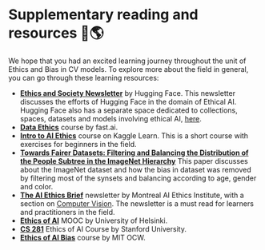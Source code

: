 # Supplementary reading and resources 🤗🌎

We hope that you had an excited learning journey throughout the unit of Ethics and Bias in CV models. To explore more about the field in general, you can go through these learning resources:

- [**Ethics and Society Newsletter**](https://huggingface.co/blog?tag=ethics) by Hugging Face. This newsletter discusses the efforts of Hugging Face in the domain of Ethical AI. Hugging Face also has a separate space dedicated to collections, spaces, datasets and models involving ethical AI, [here](https://huggingface.co/society-ethics).
- [**Data Ethics**](https://ethics.fast.ai/) course by fast.ai. 
- [**Intro to AI Ethics**](https://www.kaggle.com/learn/intro-to-ai-ethics) course on Kaggle Learn. This is a short course with exercises for beginners in the field. 
- [**Towards Fairer Datasets: Filtering and Balancing the Distribution of the People Subtree in the ImageNet Hierarchy**](https://dl.acm.org/doi/abs/10.1145/3351095.3375709)
This paper discusses about the ImageNet dataset and how the bias in dataset was removed by filtering most of the synsets and balancing according to age, gender and color.
- [**The AI Ethics Brief**](https://brief.montrealethics.ai/) newsletter by Montreal AI Ethics Institute, with a section on [Computer Vision](https://montrealethics.ai/category/columns/the-ethics-of-computer-vision/). The newsletter is a must read for learners and practitioners in the field. 
- [**Ethics of AI**](https://ethics-of-ai.mooc.fi/) MOOC by University of Helsinki.
- [**CS 281**](https://stanfordaiethics.github.io/) Ethics of AI Course by Stanford University.
- [**Ethics of AI Bias**](https://ocw.mit.edu/courses/res-10-002-ethics-of-ai-bias-spring-2023/) course by MIT OCW.

